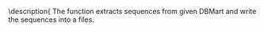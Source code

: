\name{createTransitiveSequences}
\alias{createTransitiveSequences}
\docType{package}
\title{
create transitive Sequences from EHR
}
\description{
The function extracts sequences from given DBMart and write the sequences into a files.
\usage{
tODO	
}
\examples{
\dontrun{
TODO
}
}
